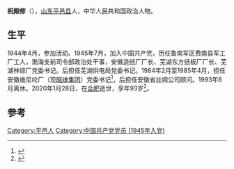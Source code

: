 '''祝殿修'''（{{bd|1927年|2月|2020年|1月30日|catIdx=Zhu}}），[[山东|山东]][[平邑县|平邑县]]人，中华人民共和国政治人物。

== 生平 ==
1944年4月，参加活动。1945年7月，加入中国共产党，历任鲁南军区费南县军工厂工人，渤海支前司令部政治处干事，安徽造纸厂厂长、芜湖东方纸板厂厂长、芜湖林综厂党委书记。后担任芜湖供电局党委书记。1984年2月至1985年4月，担任安徽维尼纶厂（现[[皖维集团|皖维集团]]）党委书记<ref>{{Cite book|title=安徽省志 国有资产管理志 1999-2008 Chorography of Anhui Province Administration of State-owned Assets 1999-2008|last=安徽省地方志编纂委员会办公室编|first=|publisher=北京：[[方志出版社|方志出版社]]|year=2014.09|isbn=978-7-5144-1383-0|location=|pages=272}}</ref>，后担任安徽省丝绸公司顾问。1993年6月离休。2020年1月28日，在[[合肥|合肥]]逝世，享年93岁<ref>{{Cite web|title=祝殿修同志逝世--新闻报道-人民网|url=http://cpc.people.com.cn/n1/2020/1105/c87393-31919860.html|accessdate=2020-11-06|work=[[人民网|人民网]]}}</ref>。

==参考==
{{reflist}}

[[Category:平邑人|Category:平邑人]]
[[Category:中国共产党党员_(1945年入党)|Category:中国共产党党员 (1945年入党)]]